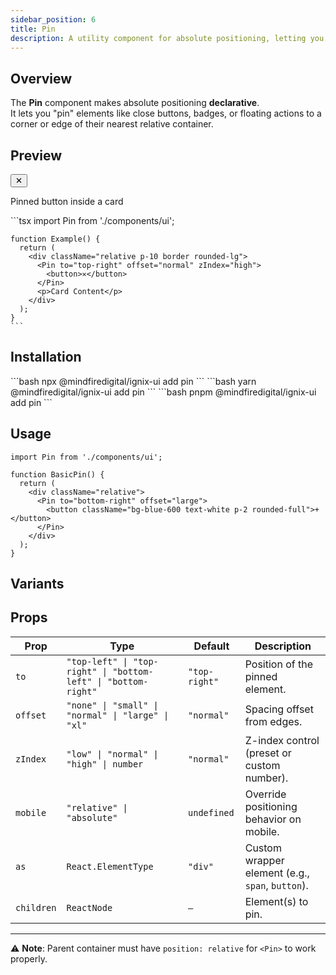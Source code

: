 ```yaml
---
sidebar_position: 6
title: Pin
description: A utility component for absolute positioning, letting you "pin" elements to corners or edges of their parent.
---
```



## Overview

The **Pin** component makes absolute positioning **declarative**.  
It lets you "pin" elements like close buttons, badges, or floating actions to a corner or edge of their nearest relative container.

## Preview

<Tabs defaultValue="preview">
  <TabItem value="preview" label="Preview" default>
    <div className="border p-6 rounded-lg">
            <div className="relative p-10 w-40 sm:w-96 m-auto border rounded-lg min-h-[200px]">
              <Pin
                to={"top-right"}
                offset={"normal"}
                zIndex={"normal"} mobile={undefined} className={undefined}            >
                <button className="bg-red-600 text-white w-6 h-6 rounded-full shadow">
                  ✕
                </button>
              </Pin>
              <p className="mt-8 text-gray-700">Pinned button inside a card</p>
            </div>
          </div>
  </TabItem>
  <TabItem value="code" label="Code">
    ```tsx
    import Pin from './components/ui';

    function Example() {
      return (
        <div className="relative p-10 border rounded-lg">
          <Pin to="top-right" offset="normal" zIndex="high">
            <button>✕</button>
          </Pin>
          <p>Card Content</p>
        </div>
      );
    }
    ```
  </TabItem>
</Tabs>

## Installation

<Tabs>
  <TabItem value="npm" label="npm" default>
    ```bash
    npx @mindfiredigital/ignix-ui add pin
    ```
  </TabItem>
  <TabItem value="yarn" label="Yarn">
    ```bash
    yarn @mindfiredigital/ignix-ui add pin
    ```
  </TabItem>
  <TabItem value="pnpm" label="pnpm">
    ```bash
    pnpm @mindfiredigital/ignix-ui add pin
    ```
  </TabItem>
</Tabs>

## Usage

```tsx
import Pin from './components/ui';

function BasicPin() {
  return (
    <div className="relative">
      <Pin to="bottom-right" offset="large">
        <button className="bg-blue-600 text-white p-2 rounded-full">+</button>
      </Pin>
    </div>
  );
}
```

## Variants


<PinDemo />

## Props

| Prop      | Type                                                     | Default     | Description                                         |
|-----------|----------------------------------------------------------|-------------|-----------------------------------------------------|
| `to`      | `"top-left" \| "top-right" \| "bottom-left" \| "bottom-right"` | `"top-right"` | Position of the pinned element.                     |
| `offset`  | `"none" \| "small" \| "normal" \| "large" \| "xl"`       | `"normal"`  | Spacing offset from edges.                          |
| `zIndex`  | `"low" \| "normal" \| "high" \| number`                  | `"normal"`  | Z-index control (preset or custom number).          |
| `mobile`  | `"relative" \| "absolute"`                               | `undefined` | Override positioning behavior on mobile.            |
| `as`      | `React.ElementType`                                      | `"div"`     | Custom wrapper element (e.g., `span`, `button`).    |
| `children`| `ReactNode`                                              | `—`         | Element(s) to pin.                                  |

---

⚠️ **Note**: Parent container must have `position: relative` for `<Pin>` to work properly.
